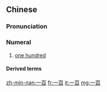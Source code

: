 ==Chinese==
{{zh-forms}}

===Pronunciation===
{{zh-pron
|m=一bǎi
|c=jat1 baak3
|h=pfs=yit-pak
|mn=chi̍t-pah
|mn-t=zêg8 bêh4
|cat=num
}}

===Numeral===
{{zh-num}}

# [[one hundred]]

====Derived terms====
{{zh-der|一百分|一百一|五十步笑一百步}}

[[zh-min-nan:一百]]
[[fr:一百]]
[[it:一百]]
[[mg:一百]]